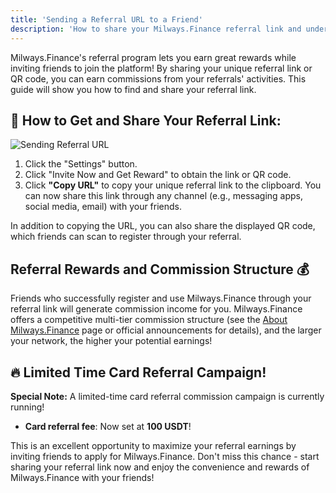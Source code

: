 ```yaml
---
title: 'Sending a Referral URL to a Friend'
description: 'How to share your Milways.Finance referral link and understand the commission structure.'
---
```


<Info>
Milways.Finance's referral program lets you earn great rewards while inviting friends to join the platform! By sharing your unique referral link or QR code, you can earn commissions from your referrals' activities. This guide will show you how to find and share your referral link.
</Info>

## 📲 How to Get and Share Your Referral Link:

![Sending Referral URL](https://milways.gitbook.io/~gitbook/image?url=https%3A%2F%2F905664024-files.gitbook.io%2F%7E%2Ffiles%2Fv0%2Fb%2Fgitbook-x-prod.appspot.com%2Fo%2Fspaces%252FBdfmzoYxBtV1Xo4FcaHt%252Fuploads%252FP9113fFzBkkoUqkTADMW%252F4%2520%285%29.png%3Falt%3Dmedia%26token%3D4b08d74e-179b-4546-a909-1899aad7a506&width=768&dpr=4&quality=100&sign=b861a3a2&sv=2)

1. Click the "Settings" button.
2. Click "Invite Now and Get Reward" to obtain the link or QR code.
3. Click **"Copy URL"** to copy your unique referral link to the clipboard. You can now share this link through any channel (e.g., messaging apps, social media, email) with your friends.

<Tip>In addition to copying the URL, you can also share the displayed QR code, which friends can scan to register through your referral.</Tip>

## Referral Rewards and Commission Structure 💰

Friends who successfully register and use Milways.Finance through your referral link will generate commission income for you. Milways.Finance offers a competitive multi-tier commission structure (see the [About Milways.Finance](aboutspidercard.mdx) page or official announcements for details), and the larger your network, the higher your potential earnings!

## 🔥 Limited Time Card Referral Campaign!

**Special Note:** A limited-time card referral commission campaign is currently running!

* **Card referral fee**: Now set at **100 USDT**!

This is an excellent opportunity to maximize your referral earnings by inviting friends to apply for Milways.Finance. Don't miss this chance - start sharing your referral link now and enjoy the convenience and rewards of Milways.Finance with your friends!
